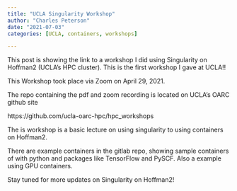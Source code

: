 ```yaml
---
title: "UCLA Singularity Workshop"
author: "Charles Peterson"
date: "2021-07-03"
categories: [UCLA, containers, workshops]

---
```


This post is showing the link to a workshop I did using Singularity on Hoffman2 (UCLA's HPC cluster). This is the first workshop I gave at UCLA!!

This Workshop took place via Zoom on April 29, 2021. 

The repo containing the pdf and zoom recording is located on UCLA's OARC github site

https://github.com/ucla-oarc-hpc/hpc_workshops

The is workshop is a basic lecture on using singularity to using containers on Hoffman2.

There are example containers in the gitlab repo, showing sample containers of with python and packages like TensorFlow and PySCF. Also a example using GPU containers.

Stay tuned for more updates on Singularity on Hoffman2!